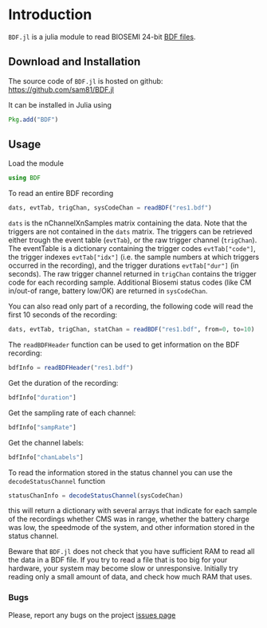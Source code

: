  
# Introduction

`BDF.jl` is a julia module to read BIOSEMI 24-bit [BDF files](http://www.biosemi.com/faq/file_format.htm).


## Download and Installation

The source code of `BDF.jl` is hosted on
github: [https://github.com/sam81/BDF.jl](https://github.com/sam81/BDF.jl)

It can be installed in Julia using

```{julia; eval=false}
Pkg.add("BDF")
```

## Usage

Load the module

```julia
using BDF
```

To read an entire BDF recording

```{julia; eval=false}
dats, evtTab, trigChan, sysCodeChan = readBDF("res1.bdf")
```

`dats` is the nChannelXnSamples matrix containing the data. Note that the 
triggers are not contained in the `dats` matrix. The triggers can be retrieved 
either trough the event table (`evtTab`), or the raw trigger channel (`trigChan`). 
The eventTable is a dictionary containing the trigger codes `evtTab["code"]`, 
the trigger indexes `evtTab["idx"]` (i.e. the sample numbers at which triggers 
occurred in the recording), and the trigger durations `evtTab["dur"]` (in seconds). 
The raw trigger channel returned in `trigChan` contains the trigger code for each recording sample. 
Additional Biosemi status codes (like CM in/out-of range, battery low/OK) are returned in `sysCodeChan`.

You can also read only part of a recording, the following code will read the first 10 seconds of the recording:

```{julia; eval=false}
dats, evtTab, trigChan, statChan = readBDF("res1.bdf", from=0, to=10) 
```    

The `readBDFHeader` function can be used to get information on the BDF recording:

```{julia; eval=false}
bdfInfo = readBDFHeader("res1.bdf")
```

Get the duration of the recording:

```{julia; eval=false}
bdfInfo["duration"]
```
Get the sampling rate of each channel:

```{julia; eval=false}
bdfInfo["sampRate"]
```

Get the channel labels:

```{julia; eval=false}
bdfInfo["chanLabels"]
```

To read the information stored in the status channel you can use the `decodeStatusChannel` function

```{julia; eval=false}
statusChanInfo = decodeStatusChannel(sysCodeChan)
```
this will return a dictionary with several arrays that indicate for each sample of the recordings whether CMS was in range, whether the battery charge was low, the speedmode of the system, and other information stored in the status channel.

Beware that `BDF.jl` does not check that you have sufficient RAM to 
read all the data in a BDF file. If you try to read a file that is
too big for your hardware, your system may become slow or unresponsive.
Initially try reading only a small amount of data, and check how much
RAM that uses. 

### Bugs

Please, report any bugs on the project [issues page](https://github.com/sam81/BDF.jl/issues)


